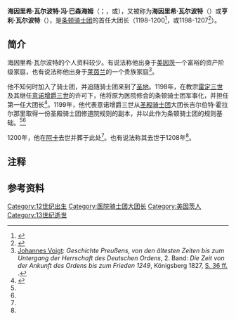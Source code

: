 {{Infobox officeholder
| name = 海因里希·瓦尔波特·冯·巴森海姆<br/>Heinrich Walpot von Bassenheim
| image = HeinrichWallpot.jpg
| order = 第一任[[条顿骑士团大团长|条顿骑士团大团长]]
| term_start = {{date|1198}}
| term_end = {{date|1200|}}或{{date|1207|}}
| predecessor = {{Link-en|西布兰德大师|Master Sibrand}}{{注|条顿骑士团的创立者，有时被认为是第一任大团长。}}
| successor = {{Link-en|奥托·冯·克彭|Otto von Kerpen}}
| birth_date = 不明
| birth_place = {{flag|Holy Roman Empire}}[[美因茨|美因茨]]
| death_date = {{death date|1200|09|24|df=y}}<br/>或<br/>{{death date|1208|11|05|df=y}}
| death_place = {{Flag|Kingdom of Jerusalem}}[[阿卡_(以色列)|阿卡]]
}}
'''海因里希·瓦尔波特·冯·巴森海姆'''（{{lang-de|Heinrich Walpot von Bassenheim}}；{{bd|||1200年|9月24日|catIdx=}}，或{{bd|||1208年|11月05日|catIdx=}}），又被称为'''海因里希·瓦尔波特'''（{{lang-de|Heinrich Walpot, Heinrich Waldbott}}）或'''亨利·瓦尔波特'''（{{lang-en|Henry Walpot}}），是[[条顿骑士团|条顿骑士团]]的首任大团长（1198-1200<ref name=Europeana>{{cite web |url=https://www.europeana.eu/portal/en/explore/people/152576-heinrich-walpot-von-bassenheim.html |title=Heinrich Walpot von Bassenheim |access-date=March 30, 2018 |work=[[Europeana|Europeana]] |publisher=[[European_Union|European Union]] |archive-date=2018-07-06 |archive-url=https://web.archive.org/web/20180706162939/https://www.europeana.eu/portal/en/explore/people/152576-heinrich-walpot-von-bassenheim.html |dead-url=no }}</ref>，或1198-1207<ref name="NDB">{{NDB|8|377||Heinrich Walpot|[[Kurt_Forstreuter|Kurt Forstreuter]]|137318847}}</ref>）。

== 简介 ==
海因里希·瓦尔波特的个人资料较少。有说法称他出身于[[美因茨|美因茨]]一个富裕的资产阶级家庭，也有说法称他出身于[[莱茵兰|莱茵兰]]的一个贵族家庭<ref name="Voigt">[[Johannes_Voigt_(Historiker,_1786)|Johannes Voigt]]: ''Geschichte Preußens, von den ältesten Zeiten bis zum Untergang der Herrschaft des Deutschen Ordens'', 2. Band: ''Die Zeit von der Ankunft des Ordens bis zum Frieden 1249'', Königsberg 1827, [http://books.google.de/books?id=n9EtAAAAYAAJ&pg=PA36 S. 36 ff.] {{Wayback|url=http://books.google.de/books?id=n9EtAAAAYAAJ&pg=PA36 |date=20200618061526 }}.</ref>。

他不知何时加入了骑士团，并追随骑士团来到了[[圣地_(地区)|圣地]]。1198年，在教宗[[雷定三世|雷定三世]]及其继任[[意诺增爵三世|意诺增爵三世]]的许可下，他将原为医院修会的条顿骑士团军事化，并担任第一任大团长<ref>{{cite book |last=Lepage |first=Jean-Denis G.G. |title=Medieval Armies and Weapons in Western Europe: An Illustrated History |url=https://books.google.com/books?id=bM57BwAAQBAJ&pg=PA193 |publisher=[[McFarland_&_Company|McFarland & Company]] |date=February 25, 2014 |page=193 |isbn=9780786462513 |access-date=2021-07-17 |archive-date=2021-07-17 |archive-url=https://web.archive.org/web/20210717111018/https://books.google.com/books?id=bM57BwAAQBAJ&pg=PA193 |dead-url=no }}</ref>。1199年，他代表意诺增爵三世从[[圣殿骑士团|圣殿骑士团]]大团长吉尔伯特·霍拉尔那里取得一份圣殿骑士团修道院规则的副本，并以此作为条顿骑士团的规则基础。<ref name=Europeana></ref><ref name="NDB"></ref>

1200年，他在[[阿卡_(以色列)|阿卡]]去世并葬于此处<ref name=Europeana></ref>。也有说法称其去世于1208年<ref name="NDB"></ref>。

== 注释 ==
<references group="註" />

== 参考资料 ==
{{Reflist|1}}

[[Category:12世纪出生|Category:12世纪出生]]
[[Category:医院骑士团大团长|Category:医院骑士团大团长]]
[[Category:美因茨人|Category:美因茨人]]
[[Category:13世纪逝世|Category:13世纪逝世]]